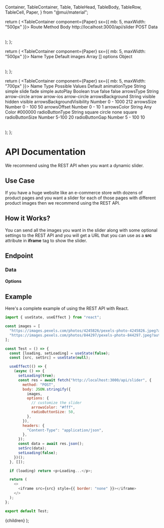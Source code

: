   Container,
  TableContainer,
  Table,
  TableHead,
  TableBody,
  TableRow,
  TableCell,
  Paper,
} from "@mui/material";

  return (
    <TableContainer component={Paper} sx={{ mb: 5, maxWidth: "500px" }}>
      <Table>
        <TableHead>
          <TableRow>
            <TableCell>Route</TableCell>
            <TableCell>Method</TableCell>
            <TableCell>Body</TableCell>
          </TableRow>
        </TableHead>
        <TableBody>
          <TableRow>
            <TableCell>http://localhost:3000/api/slider</TableCell>
            <TableCell>POST</TableCell>
            <TableCell>Data</TableCell>
          </TableRow>
        </TableBody>
      </Table>
    </TableContainer>
  );
};

  return (
    <TableContainer component={Paper} sx={{ mb: 5, maxWidth: "500px" }}>
      <Table>
        <TableHead>
          <TableRow>
            <TableCell>Name</TableCell>
            <TableCell>Type</TableCell>
            <TableCell>Default</TableCell>
          </TableRow>
        </TableHead>
        <TableBody>
          <TableRow>
            <TableCell>images</TableCell>
            <TableCell>Array</TableCell>
            <TableCell>[]</TableCell>
          </TableRow>
          <TableRow>
            <TableCell>options</TableCell>
            <TableCell>Object</TableCell>
          </TableRow>
        </TableBody>
      </Table>
    </TableContainer>
  );
};

  return (
    <TableContainer component={Paper} sx={{ mb: 5, maxWidth: "700px" }}>
      <Table>
        <TableHead>
          <TableRow>
            <TableCell>Name</TableCell>
            <TableCell>Type</TableCell>
            <TableCell>Possible Values</TableCell>
            <TableCell>Default</TableCell>
          </TableRow>
        </TableHead>
        <TableBody>
          <TableRow>
            <TableCell>animationType</TableCell>
            <TableCell>String</TableCell>
            <TableCell>
              <span>simple</span>
              <span>slide</span>
              <span>fade</span>
            </TableCell>
            <TableCell>simple</TableCell>
          </TableRow>
          <TableRow>
            <TableCell>autoPlay</TableCell>
            <TableCell>Boolean</TableCell>
            <TableCell>
              <span>true</span>
              <span>false</span>
            </TableCell>
            <TableCell>false</TableCell>
          </TableRow>
          <TableRow>
            <TableCell>arrowsType</TableCell>
            <TableCell>String</TableCell>
            <TableCell>
              <span>arrow-circle</span>
              <span>arrow</span>
              <span>arrow-ios</span>
            </TableCell>
            <TableCell>arrow-circle</TableCell>
          </TableRow>
          <TableRow>
            <TableCell>arrowsBackground</TableCell>
            <TableCell>String</TableCell>
            <TableCell>
              <span>visible</span>
              <span>hidden</span>
            </TableCell>
            <TableCell>visible</TableCell>
          </TableRow>
          <TableRow>
            <TableCell>arrowsBackgroundVisibility</TableCell>
            <TableCell>Number</TableCell>
            <TableCell>
              <span>0 - 1000</span>
            </TableCell>
            <TableCell>212</TableCell>
          </TableRow>
          <TableRow>
            <TableCell>arrowsSize</TableCell>
            <TableCell>Number</TableCell>
            <TableCell>
              <span>0 - 100</span>
            </TableCell>
            <TableCell>50</TableCell>
          </TableRow>
          <TableRow>
            <TableCell>arrowsOffset</TableCell>
            <TableCell>Number</TableCell>
            <TableCell>
              <span>0 - 10</span>
            </TableCell>
            <TableCell>1</TableCell>
          </TableRow>
          <TableRow>
            <TableCell>arrowsColor</TableCell>
            <TableCell>String</TableCell>
            <TableCell>
              <span>Any Color</span>
            </TableCell>
            <TableCell>#000000</TableCell>
          </TableRow>
          <TableRow>
            <TableCell>radioButtonType</TableCell>
            <TableCell>String</TableCell>
            <TableCell>
              <span>square</span>
              <span>circle</span>
              <span>none</span>
            </TableCell>
            <TableCell>square</TableCell>
          </TableRow>
          <TableRow>
            <TableCell>radioButtonSize</TableCell>
            <TableCell>Number</TableCell>
            <TableCell>
              <span>5-100</span>
            </TableCell>
            <TableCell>20</TableCell>
          </TableRow>
          <TableRow>
            <TableCell>radioButtonGap</TableCell>
            <TableCell>Number</TableCell>
            <TableCell>
              <span>5 - 100</span>
            </TableCell>
            <TableCell>10</TableCell>
          </TableRow>
        </TableBody>
      </Table>
    </TableContainer>
  );
};

# API Documentation

We recommend using the REST API when you want a dynamic slider.

## Use Case

If you have a huge website like an e-commerce store with dozens of product pages and you want a slider for each of those pages with different product images then we recommend using the REST API.

## How it Works?

You can send all the images you want in the slider along with some optional settings to the REST API and you will get a URL that you can use as a **src** attribute in **iframe** tag to show the slider.

## Endpoint

<EndpointTable />

### Data

<DataTable />

#### Options

<OptionsTable />

## Example

Here's a complete example of using the REST API with React.

```javascript
import { useState, useEffect } from "react";

const images = [
  "https://images.pexels.com/photos/4245826/pexels-photo-4245826.jpeg?auto=compress&cs=tinysrgb&w=600",
  "https://images.pexels.com/photos/844297/pexels-photo-844297.jpeg?auto=compress&cs=tinysrgb&w=600",
];

const Test = () => {
  const [loading, setLoading] = useState(false);
  const [src, setSrc] = useState(null);

  useEffect(() => {
    (async () => {
      setLoading(true);
      const res = await fetch("http://localhost:3000/api/slider", {
        method: "POST",
        body: JSON.stringify({
          images,
          options: {
            // customize the slider
            arrowsColor: "#fff",
            radioButtonSize: 50,
          },
        }),
        headers: {
          "Content-Type": "application/json",
        },
      });
      const data = await res.json();
      setSrc(data);
      setLoading(false);
    })();
  }, []);

  if (loading) return <p>Loading...</p>;

  return (
    <>
      <iframe src={src} style={{ border: "none" }}></iframe>
    </>
  );
};

export default Test;
```

  <Layout>
    <Container maxWidth="lg" className={classes.container}>
      {children}
    </Container>
  </Layout>
);
